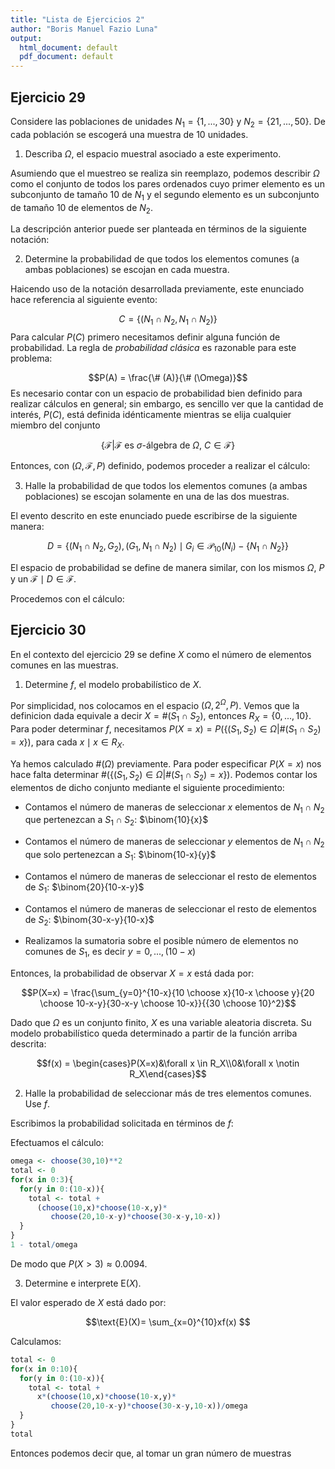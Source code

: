```yaml
---
title: "Lista de Ejercicios 2"
author: "Boris Manuel Fazio Luna"
output:
  html_document: default
  pdf_document: default
---
```


## Ejercicio 29

Considere las poblaciones de unidades $N_1 = \{1,...,30\}$ y $N_2 = \{21,...,50\}$. De cada población se escogerá una muestra de 10 unidades.

1. Describa $\Omega$, el espacio muestral asociado a este experimento.

Asumiendo que el muestreo se realiza sin reemplazo, podemos describir $\Omega$ como el conjunto de todos los pares ordenados cuyo primer elemento es un subconjunto de tamaño 10 de $N_1$ y el segundo elemento es un subconjunto de tamaño 10 de elementos de $N_2$.

La descripción anterior puede ser planteada en términos de la siguiente notación:

\begin{align}
\Omega &= \{(S_1,S_2)\mid S_1 \in \mathcal{P}_{10}(N_1), S_2 \in \mathcal{P}_{10}(N_2)\}\\
&\text{donde }\\
\mathcal{P}_i(K) &= \{J \mid J \subset K, \#(J) = i \}
\end{align}

2. Determine la probabilidad de que todos los elementos comunes (a ambas poblaciones) se escojan en cada muestra.

Haicendo uso de la notación desarrollada previamente, este enunciado hace referencia al siguiente evento:

$$C = \{\left(N_1 \cap N_2, N_1 \cap N_2\right)\}$$
Para calcular $P(C)$ primero necesitamos definir alguna función de probabilidad. La regla de *probabilidad clásica* es razonable para este problema:

$$P(A) = \frac{\# (A)}{\# (\Omega)}$$
Es necesario contar con un espacio de probabilidad bien definido para realizar cálculos en general; sin embargo, es sencillo ver que la cantidad de interés, $P(C)$, está definida idénticamente mientras se elija cualquier miembro del conjunto

$$\{\mathcal{F}|\mathcal{F}\text{ es $\sigma$-álgebra de $\Omega$, } C \in \mathcal{F}\}$$

Entonces, con $(\Omega,\mathcal{F},P)$ definido, podemos proceder a realizar el cálculo:

\begin{align}
\#(C) &= \#(\{N_1 \cap N_2\})\\
&= 1\\
\\
\#(\Omega) &= \#(\mathcal{P}_{10}(N_1)) \times \#(\mathcal{P}_{10}(N_2))\\
&= \binom{30}{10} \times \binom{30}{10}\\
&= \left(\frac{30!}{20! 10!}\right)^2\\
\\
\therefore P(C) &= \left(\frac{20! 10!}{30!}\right)^{2}
\end{align}

3. Halle la probabilidad de que todos los elementos comunes (a ambas poblaciones) se escojan solamente en una de las dos muestras.

El evento descrito en este enunciado puede escribirse de la siguiente manera:

$$D = \{(N_1 \cap N_2, G_2),(G_1, N_1 \cap N_2) \mid G_i \in \mathcal{P}_{10}(N_i) - \{N_1 \cap N_2\}\}$$

El espacio de probabilidad se define de manera similar, con los mismos $\Omega$, $P$ y un $\mathcal{F} \mid D \in \mathcal{F}$.

Procedemos con el cálculo:

\begin{align}
\#(D) &= \#(\{N_1 \cap N_2\}) \times \#(G_2) + \#(G_1)  \times \#(\{N_1 \cap N_2\})\\
&= 1 \times \left(\binom{30}{10} - 1\right) + \left(\binom{30}{10} - 1\right) \times 1\\
&= 2 \times \left(\binom{30}{10} - 1\right)\\
\\
\therefore P(D) &= 2 \times \frac{\left(\binom{30}{10} - 1\right)}{\left(\frac{30!}{20! 10!}\right)^2} &\text{con $\#(\Omega)$ calculado anteriormente}
\end{align}

## Ejercicio 30

En el contexto del ejercicio 29 se define $X$ como el número de elementos comunes en las muestras.

1. Determine $f$, el modelo probabilístico de $X$.

Por simplicidad, nos colocamos en el espacio $(\Omega,2^\Omega,P)$. Vemos que la definicion dada equivale a decir $X = \#(S_1 \cap S_2)$, entonces $R_X = \{0,...,10\}$. Para poder determinar $f$, necesitamos $P(X=x) = P(\{(S_1,S_2) \in \Omega |\#(S_1 \cap S_2) = x\})$, para cada $x \mid x \in R_X$.

Ya hemos calculado $\#(\Omega)$ previamente. Para poder especificar $P(X=x)$ nos hace falta determinar $\#(\{(S_1,S_2) \in \Omega |\#(S_1 \cap S_2) = x\})$. Podemos contar los elementos de dicho conjunto mediante el siguiente procedimiento:

* Contamos el número de maneras de seleccionar $x$ elementos de $N_1 \cap N_2$ que pertenezcan a $S_1 \cap S_2$: $\binom{10}{x}$

* Contamos el número de maneras de seleccionar $y$ elementos de $N_1 \cap N_2$ que solo pertenezcan a $S_1$: $\binom{10-x}{y}$

* Contamos el número de maneras de seleccionar el resto de elementos de $S_1$: $\binom{20}{10-x-y}$

* Contamos el número de maneras de seleccionar el resto de elementos de $S_2$: $\binom{30-x-y}{10-x}$

* Realizamos la sumatoria sobre el posible número de elementos no comunes de $S_1$, es decir $y = 0,...,(10-x)$

Entonces, la probabilidad de observar $X=x$ está dada por:

$$P(X=x) = \frac{\sum_{y=0}^{10-x}{10 \choose x}{10-x \choose y}{20 \choose 10-x-y}{30-x-y \choose 10-x}}{{30 \choose 10}^2}$$

Dado que $\Omega$ es un conjunto finito, $X$ es una variable aleatoria discreta. Su modelo probabilístico queda determinado a partir de la función arriba descrita:

$$f(x) = \begin{cases}P(X=x)&\forall x \in R_X\\0&\forall x \notin R_X\end{cases}$$

2. Halle la probabilidad de seleccionar más de tres elementos comunes. Use $f$.

Escribimos la probabilidad solicitada en términos de $f$:

\begin{align}
P(X>3) &= 1 - P(X \leq 3)\\
&= 1 - \sum_{x = 0}^3 P(X=x)\\
&= 1 - \sum_{x = 0}^3 f(x)
\end{align}

Efectuamos el cálculo:

```r
omega <- choose(30,10)**2
total <- 0
for(x in 0:3){
  for(y in 0:(10-x)){
    total <- total +
      (choose(10,x)*choose(10-x,y)*
         choose(20,10-x-y)*choose(30-x-y,10-x))
  }
}
1 - total/omega
```

De modo que $P(X>3) \approx 0.0094$.

3. Determine e interprete $\text{E}(X)$.

El valor esperado de $X$ está dado por:

$$\text{E}(X)= \sum_{x=0}^{10}xf(x) $$

Calculamos:

```r
total <- 0
for(x in 0:10){
  for(y in 0:(10-x)){
    total <- total +
      x*(choose(10,x)*choose(10-x,y)*
         choose(20,10-x-y)*choose(30-x-y,10-x))/omega
  }
}
total
```

Entonces podemos decir que, al tomar un gran número de muestras
